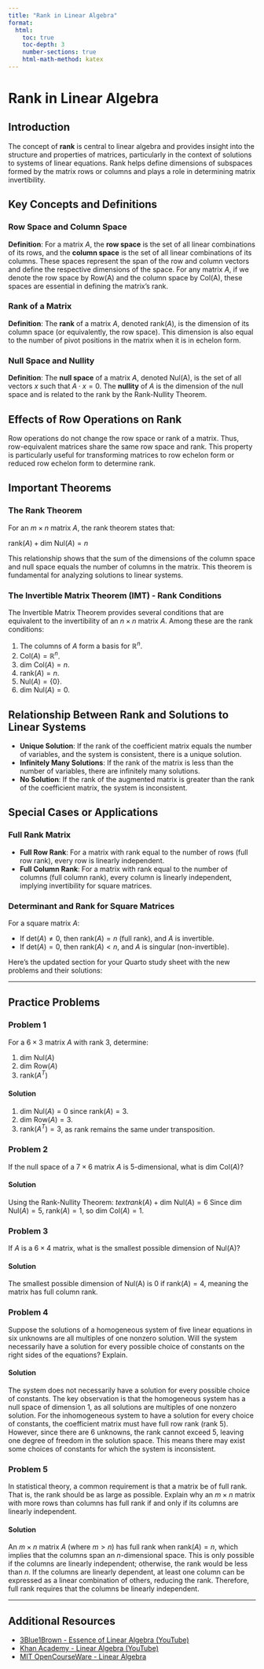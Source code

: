 ```yaml
---
title: "Rank in Linear Algebra"
format:
  html:
    toc: true
    toc-depth: 3
    number-sections: true
    html-math-method: katex
---
```


# Rank in Linear Algebra

## Introduction
The concept of **rank** is central to linear algebra and provides insight into the structure and properties of matrices, particularly in the context of solutions to systems of linear equations. Rank helps define dimensions of subspaces formed by the matrix rows or columns and plays a role in determining matrix invertibility.

## Key Concepts and Definitions

### Row Space and Column Space
::: {.callout-note}
**Definition**: For a matrix $A$, the **row space** is the set of all linear combinations of its rows, and the **column space** is the set of all linear combinations of its columns. These spaces represent the span of the row and column vectors and define the respective dimensions of the space. For any matrix $A$, if we denote the row space by Row(A) and the column space by Col(A), these spaces are essential in defining the matrix’s rank.
:::

### Rank of a Matrix
::: {.callout-note}
**Definition**: The **rank** of a matrix $A$, denoted $\text{rank}(A)$, is the dimension of its column space (or equivalently, the row space). This dimension is also equal to the number of pivot positions in the matrix when it is in echelon form.
:::

### Null Space and Nullity
::: {.callout-note}
**Definition**: The **null space** of a matrix $A$, denoted Nul(A), is the set of all vectors $x$ such that $A \cdot x = 0$. The **nullity** of $A$ is the dimension of the null space and is related to the rank by the Rank-Nullity Theorem.
:::

## Effects of Row Operations on Rank
Row operations do not change the row space or rank of a matrix. Thus, row-equivalent matrices share the same row space and rank. This property is particularly useful for transforming matrices to row echelon form or reduced row echelon form to determine rank.

## Important Theorems

### The Rank Theorem
::: {.callout-tip}
For an $m \times n$ matrix $A$, the rank theorem states that:

$\text{rank}(A) + \text{dim Nul}(A) = n$

This relationship shows that the sum of the dimensions of the column space and null space equals the number of columns in the matrix. This theorem is fundamental for analyzing solutions to linear systems.
:::

### The Invertible Matrix Theorem (IMT) - Rank Conditions
::: {.callout-tip}
The Invertible Matrix Theorem provides several conditions that are equivalent to the invertibility of an $n \times n$ matrix $A$. Among these are the rank conditions:

1. The columns of $A$ form a basis for $\mathbb{R}^n$.
2. $\text{Col}(A) = \mathbb{R}^n$.
3. $\text{dim Col}(A) = n$.
4. $\text{rank}(A) = n$.
5. $\text{Nul}(A) = \{0\}$.
6. $\text{dim Nul}(A) = 0$.
:::

## Relationship Between Rank and Solutions to Linear Systems

- **Unique Solution**: If the rank of the coefficient matrix equals the number of variables, and the system is consistent, there is a unique solution.
- **Infinitely Many Solutions**: If the rank of the matrix is less than the number of variables, there are infinitely many solutions.
- **No Solution**: If the rank of the augmented matrix is greater than the rank of the coefficient matrix, the system is inconsistent.

## Special Cases or Applications

### Full Rank Matrix

- **Full Row Rank**: For a matrix with rank equal to the number of rows (full row rank), every row is linearly independent.
- **Full Column Rank**: For a matrix with rank equal to the number of columns (full column rank), every column is linearly independent, implying invertibility for square matrices.

### Determinant and Rank for Square Matrices

For a square matrix $A$:

- If $\text{det}(A) \neq 0$, then $\text{rank}(A) = n$ (full rank), and $A$ is invertible.
- If $\text{det}(A) = 0$, then $\text{rank}(A) < n$, and $A$ is singular (non-invertible).

Here's the updated section for your Quarto study sheet with the new problems and their solutions:

---

## Practice Problems

### Problem 1
For a $6 \times 3$ matrix $A$ with rank 3, determine:

1. $\text{dim Nul}(A)$
2. $\text{dim Row}(A)$
3. $\text{rank}(A^T)$

::: {.callout-note collapse="true"}
#### Solution

1. $\text{dim Nul}(A) = 0$ since $\text{rank}(A) = 3$.
2. $\text{dim Row}(A) = 3$.
3. $\text{rank}(A^T) = 3$, as rank remains the same under transposition.
:::

### Problem 2
If the null space of a $7 \times 6$ matrix $A$ is 5-dimensional, what is $\text{dim Col}(A)$?

::: {.callout-note collapse="true"}
#### Solution
Using the Rank-Nullity Theorem:
$text{rank}(A) + \text{dim Nul}(A) = 6$
Since $\text{dim Nul}(A) = 5$, $\text{rank}(A) = 1$, so $\text{dim Col}(A) = 1$.
:::

### Problem 3
If $A$ is a $6 \times 4$ matrix, what is the smallest possible dimension of Nul(A)?

::: {.callout-note collapse="true"}
#### Solution
The smallest possible dimension of Nul(A) is 0 if $\text{rank}(A) = 4$, meaning the matrix has full column rank.
:::

### Problem 4
Suppose the solutions of a homogeneous system of five linear equations in six unknowns are all multiples of one nonzero solution. 
Will the system necessarily have a solution for every possible choice of constants on the right sides of the equations? Explain.

::: {.callout-note collapse="true"}
#### Solution
The system does not necessarily have a solution for every possible choice of constants. The key observation is that the homogeneous 
system has a null space of dimension 1, as all solutions are multiples of one nonzero solution. For the inhomogeneous system to
have a solution for every choice of constants, the coefficient matrix must have full row rank (rank 5). However, since there are 6 
unknowns, the rank cannot exceed 5, leaving one degree of freedom in the solution space. This means there may exist some choices of 
constants for which the system is inconsistent.
:::

### Problem 5
In statistical theory, a common requirement is that a matrix be of full rank. That is, the rank should be as large as possible. 
Explain why an $m \times n$ matrix with more rows than columns has full rank if and only if its columns are linearly independent.

::: {.callout-note collapse="true"}
#### Solution
An $m \times n$ matrix $A$ (where $m > n$) has full rank when $\text{rank}(A) = n$, which implies that the columns span an 
$n$-dimensional space. This is only possible if the columns are linearly independent; otherwise, the rank would be less than $n$. 
If the columns are linearly dependent, at least one column can be expressed as a linear combination of others, reducing the 
rank. Therefore, full rank requires that the columns be linearly independent.
:::

--- 

## Additional Resources

- [3Blue1Brown - Essence of Linear Algebra (YouTube)](https://www.youtube.com/watch?v=kjBOesZCoqc)
- [Khan Academy - Linear Algebra (YouTube)](https://www.youtube.com/playlist?list=PL1328115D3D8A2566)
- [MIT OpenCourseWare - Linear Algebra](https://ocw.mit.edu/courses/mathematics/18-06-linear-algebra-spring-2010/)
